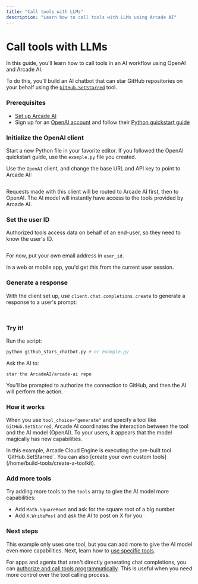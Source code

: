 ```yaml
---
title: "Call tools with LLMs"
description: "Learn how to call tools with LLMs using Arcade AI"
---
```



# Call tools with LLMs

In this guide, you'll learn how to call tools in an AI workflow using OpenAI and Arcade AI.

To do this, you'll build an AI chatbot that can star GitHub repositories on your behalf using the [`GitHub.SetStarred`](/integrations/toolkits/Github/github#setstarred) tool.

<Steps>

### Prerequisites

- [Set up Arcade AI](/home/quickstart)
- Sign up for an [OpenAI account](https://platform.openai.com/signup) and follow their [Python quickstart guide](https://platform.openai.com/docs/quickstart?language-preference=python)

### Initialize the OpenAI client

Start a new Python file in your favorite editor. If you followed the OpenAI quickstart guide, use the `example.py` file you created.

Use the `OpenAI` client, and change the base URL and API key to point to Arcade AI:

```python file=<rootDir>/examples/code/home/use-tools/call-tools-with-llms/github_stars_chatbot.py#L1-L8 {1,6-7}

```

Requests made with this client will be routed to Arcade AI first, then to OpenAI. The AI model will instantly have access to the tools provided by Arcade AI.

### Set the user ID

Authorized tools access data on behalf of an end-user, so they need to know the user's ID.

```python file=<rootDir>/examples/code/home/use-tools/call-tools-with-llms/github_stars_chatbot.py#L10-L11

```

For now, put your own email address in `user_id`.

In a web or mobile app, you'd get this from the current user session.

### Generate a response

With the client set up, use `client.chat.completions.create` to generate a response to a user's prompt:

```python file=<rootDir>/examples/code/home/use-tools/call-tools-with-llms/github_stars_chatbot.py#L13-

```

<ToggleContent showText="Click to view the full example" hideText="Hide example">

```python file=<rootDir>/examples/code/home/use-tools/call-tools-with-llms/github_stars_chatbot.py

```

</ToggleContent>

### Try it!

Run the script:

```bash
python github_stars_chatbot.py # or example.py
```

Ask the AI to:

```
star the ArcadeAI/arcade-ai repo
```

You'll be prompted to authorize the connection to GitHub, and then the AI will perform the action.

</Steps>

### How it works

When you use `tool_choice="generate"` and specify a tool like `GitHub.SetStarred`, Arcade AI coordinates the interaction between the tool and the AI model (OpenAI). To your users, it appears that the model magically has new capabilities.

<Note>
  In this example, Arcade Cloud Engine is executing the pre-built tool
  `GitHub.SetStarred`. You can also [create your own custom
  tools](/home/build-tools/create-a-toolkit).
</Note>

### Add more tools

Try adding more tools to the `tools` array to give the AI model more capabilities:

- Add `Math.SquareRoot` and ask for the square root of a big number
- Add `X.WritePost` and ask the AI to post on X for you

### Next steps

This example only uses one tool, but you can add more to give the AI model even more capabilities. Next, learn how to [use specific tools](specify-tools).

For apps and agents that aren't directly generating chat completions, you can [authorize and call tools programmatically](/home/use-tools/call-tools-directly). This is useful when you need more control over the tool calling process.
